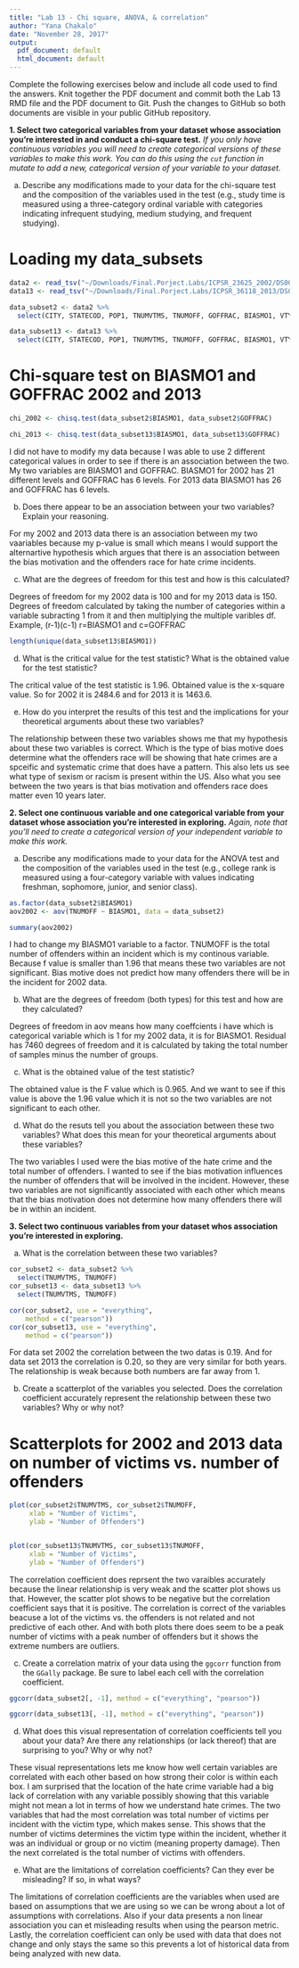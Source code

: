 ```yaml
---
title: "Lab 13 - Chi square, ANOVA, & correlation"
author: "Yana Chakalo"
date: "November 28, 2017"
output:
  pdf_document: default
  html_document: default
---
```


Complete the following exercises below and include all code used to find the answers. Knit together the PDF document and commit both the Lab 13 RMD file and the PDF document to Git. Push the changes to GitHub so both documents are visible in your public GitHub repository.

**1. Select two categorical variables from your dataset whose association you're interested in and conduct a chi-square test.** *If you only have continuous variables you will need to create categorical versions of these variables to make this work. You can do this using the `cut` function in mutate to add a new, categorical version of your variable to your dataset.*

  a. Describe any modifications made to your data for the chi-square test and the composition of the variables used in the test (e.g., study time is measured using a three-category ordinal variable with categories indicating infrequent studying, medium studying, and frequent studying).
  
# Loading my data_subsets

```r
data2 <- read_tsv("~/Downloads/Final.Porject.Labs/ICPSR_23625_2002/DS0002/23625-0002-Data.tsv")
data13 <- read_tsv("~/Downloads/Final.Porject.Labs/ICPSR_36118_2013/DS0002/36118-0002-Data.tsv")

data_subset2 <- data2 %>%
  select(CITY, STATECOD, POP1, TNUMVTMS, TNUMOFF, GOFFRAC, BIASMO1, VTYP_I1, LOCCOD1, VTYP_I1, LOCCOD1)  

data_subset13 <- data13 %>%
  select(CITY, STATECOD, POP1, TNUMVTMS, TNUMOFF, GOFFRAC, BIASMO1, VTYP_I1, LOCCOD1, VTYP_I1, LOCCOD1)

```
  
# Chi-square test on BIASMO1 and GOFFRAC 2002 and 2013

```r
chi_2002 <- chisq.test(data_subset2$BIASMO1, data_subset2$GOFFRAC)

chi_2013 <- chisq.test(data_subset13$BIASMO1, data_subset13$GOFFRAC)

```

I did not have to modify my data because I was able to use 2 different categorical values in order to see if there is an association between the two. My two variables are BIASMO1 and GOFFRAC. BIASMO1 for 2002 has 21 different levels and GOFFRAC has 6 levels. For 2013 data BIASMO1 has 26 and GOFFRAC has 6 levels. 


b. Does there appear to be an association between your two variables? Explain your reasoning.
  
For my 2002 and 2013 data there is an association between my two vaariables because my p-value is small which means I would support the alternartive hypothesis which argues that there is an association between the bias motivation and the offenders race for hate crime incidents.  



c. What are the degrees of freedom for this test and how is this calculated?

Degrees of freedom for my 2002 data is 100 and for my 2013 data is 150. Degrees of freedom calculated by taking the number of categories within a variable subracting 1 from it and then multiplying the multiple varibles df. Example, (r-1)(c-1) r=BIASMO1 and c=GOFFRAC  

```r
length(unique(data_subset13$BIASMO1))
```



d. What is the critical value for the test statistic? What is the obtained value for the test statistic?

The critical value of the test statistic is 1.96. 
Obtained value is the x-square value. So for 2002 it is 2484.6 and for 2013 it is 1463.6.


e. How do you interpret the results of this test and the implications for your theoretical arguments about these two variables?

The relationship between these two variables shows me that my hypothesis about these two variables is correct. Which is the type of bias motive does determine what the offenders race will be showing that hate crimes are a spceific and systematic crime that does have a pattern. This also lets us see what type of sexism or racism is present within the US. Also what you see between the two years is that bias motivation and offenders race does matter even 10 years later. 

**2. Select one continuous variable and one categorical variable from your dataset whose association you're interested in exploring.** *Again, note that you'll need to create a categorical version of your independent variable to make this work.*

  a. Describe any modifications made to your data for the ANOVA test and the composition of the variables used in the test (e.g., college rank is measured using a four-category variable with values indicating freshman, sophomore, junior, and senior class).

```r
as.factor(data_subset2$BIASMO1)
aov2002 <- aov(TNUMOFF ~ BIASMO1, data = data_subset2)

summary(aov2002)

```

I had to change my BIASMO1 variable to a factor. TNUMOFF is the total number of offenders within an incident which is my continous variable. Because f value is smaller than 1.96 that means these two variables are not significant. Bias motive does not predict how many offenders there will be in the incident for 2002 data.


b. What are the degrees of freedom (both types) for this test and how are they calculated?

Degrees of freedom in aov means how many coeffcients i have which is categorical variable which is 1 for my 2002 data, it is for BIASMO1. Residual has 7460 degrees of freedom and it is calculated by taking the total number of samples minus the number of groups.



c. What is the obtained value of the test statistic?

The obtained value is the F value which is 0.965. And we want to see if this value is above the 1.96 value which it is not so the two variables are not significant to each other.



d. What do the resuts tell you about the association between these two variables? What does this mean for your theoretical arguments about these variables?

The two variables I used were the bias motive of the hate crime and the total number of offenders. I wanted to see if the bias motivation influences the number of offenders that will be involved in the incident. However, these two variables are not significantly associated with each other which means that the bias motivation does not determine how many offenders there will be in within an incident. 


**3. Select two continuous variables from your dataset whos association you're interested in exploring.**

a. What is the correlation between these two variables? 

```r
cor_subset2 <- data_subset2 %>%
  select(TNUMVTMS, TNUMOFF)
cor_subset13 <- data_subset13 %>%
  select(TNUMVTMS, TNUMOFF)

cor(cor_subset2, use = "everything",
    method = c("pearson"))
cor(cor_subset13, use = "everything", 
    method = c("pearson"))

```

For data set 2002 the correlation between the two datas is 0.19. And for data set 2013 the correlation is 0.20, so they are very similar for both years. The relationship is weak because both numbers are far away from 1.


b. Create a scatterplot of the variables you selected. Does the correlation coefficient accurately represent the relationship between these two variables? Why or why not? 

# Scatterplots for 2002 and 2013 data on number of victims vs. number of offenders

```r

plot(cor_subset2$TNUMVTMS, cor_subset2$TNUMOFF,
     xlab = "Number of Victims",
     ylab = "Number of Offenders")


plot(cor_subset13$TNUMVTMS, cor_subset13$TNUMOFF,
     xlab = "Number of Victims",
     ylab = "Number of Offenders")
```

The correlation coefficient does reprsent the two varaibles accurately because the linear relationship is very weak and the scatter plot shows us that. However, the scatter plot shows to be negative but the correlation coefficient says that it is positive. The correlation is correct of the variables beacuse a lot of the victims vs. the offenders is not related and not predictive of each other. And with both plots there does seem to be a peak number of victims with a peak number of offenders but it shows the extreme numbers are outliers.



c. Create a correlation matrix of your data using the `ggcorr` function from the `GGally` package. Be sure to label each cell with the correlation coefficient. 

```r
ggcorr(data_subset2[, -1], method = c("everything", "pearson"))

ggcorr(data_subset13[, -1], method = c("everything", "pearson"))

```


d. What does this visual representation of correlation coefficients tell you about your data? Are there any relationships (or lack thereof) that are surprising to you? Why or why not?

These visual representations lets me know how well certain variables are correlated with each other based on how strong their color is within each box. I am surprised that the location of the hate crime variable had a big lack of correlation with any variable possibly showing that this variable might not mean a lot in terms of how we understand hate crimes. The two variables that had the most correlation was total number of victims per incident with the victim type, which makes sense. This shows that the number of victims determines the victim type within the incident, whether it was an individual or group or no victim (meaning property damage). Then the next correlated is the total number of victims with offenders.


e. What are the limitations of correlation coefficients? Can they ever be misleading? If so, in what ways? 

The limitations of correlation coefficients are the variables when used are based on assumptions that we are using so we can be wrong about a lot of assumptions with correlations. Also if your data presents a non linear association you can et misleading results when using the pearson metric. Lastly, the correlation coefficient can only be used with data that does not change and only stays the same so this prevents a lot of historical data from being analyzed with new data. 

